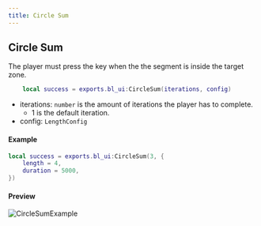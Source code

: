 ```yaml
---
title: Circle Sum
---
```


## Circle Sum

The player must press the key when the the segment is inside the target zone.
    
```lua
    local success = exports.bl_ui:CircleSum(iterations, config)
```

- iterations: `number` is the amount of iterations the player has to complete.
    - 1 is the default iteration.
- config: `LengthConfig`

#### Example
```lua
local success = exports.bl_ui:CircleSum(3, {
    length = 4,
    duration = 5000,
})
```
#### Preview
![CircleSumExample](/static/CircleSum.png)

